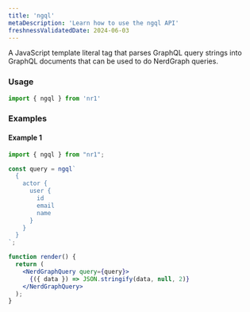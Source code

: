 ```yaml
---
title: 'ngql'
metaDescription: 'Learn how to use the ngql API'
freshnessValidatedDate: 2024-06-03
---
```


A JavaScript template literal tag that parses GraphQL query strings into GraphQL documents that can be used to do NerdGraph queries.

### Usage

```jsx
import { ngql } from 'nr1'
```

### Examples

#### Example 1

```jsx
import { ngql } from "nr1";

const query = ngql`
  {
    actor {
      user {
        id
        email
        name
      }
    }
  }
`;

function render() {
  return (
    <NerdGraphQuery query={query}>
      {({ data }) => JSON.stringify(data, null, 2)}
    </NerdGraphQuery>
  );
}
```
